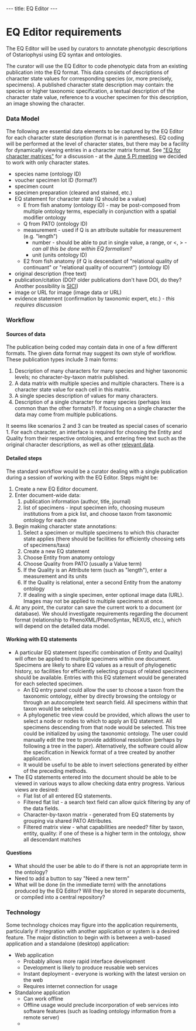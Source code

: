 ---
title: EQ Editor
---

=EQ Editor requirements=

The EQ Editor will be used by curators to annotate phenotypic descriptions of Ostariophysi using EQ syntax and ontologies.

The curator will use the EQ Editor to code phenotypic data from an existing publication into the EQ format.  This data consists of descriptions of character state values for corresponding species (or, more precisely, specimens).  A published character state description may contain: the species or higher taxonomic specification, a textual description of the character state value, reference to a voucher specimen for this description, an image showing the character.

===Data Model===

The following are essential data elements to be captured by the EQ Editor for each character state description (format is in parentheses).  EQ coding will be performed at the level of character states, but there may be a facility for dynamically viewing entries in a character matrix format.  See [[EQ_for_character_matrices|"EQ for character matrices"]] for a discussion - at the [[WG:PI_Meeting_5Jun07|June 5 PI meeting]] we decided to work with only character states.

* species name (ontology ID)
* voucher specimen lot ID (format?)
* specimen count
* specimen preparation (cleared and stained, etc.)
* EQ statement for character state (Q should be a value)
** E from fish anatomy (ontology ID) - may be post-composed from multiple ontology terms, especially in conjunction with a spatial modifier ontology
** Q from PATO (ontology ID)
** measurement - used if Q is an attribute suitable for measurement (e.g. "length")
*** number - should be able to put in single value, a range, or <, > ''- can all this be done within EQ formalism?''
*** unit (units ontology ID)
** E2 from fish anatomy (if Q is descendant of "relational quality of continuant" or "relational quality of occurrent") (ontology ID)
* original description (free text)
* publication/citation (DOI? older publications don't have DOI, do they? Another possibility is [http://iphylo.blogspot.com/2007/05/openurl-and-spiders.html SICI])
* image or URL for image (image data or URL)
* evidence statement (confirmation by taxonomic expert, etc.) ''- this requires discussion''

===Workflow===

====Sources of data====

The publication being coded may contain data in one of a few different formats.  The given data format may suggest its own style of workflow.  These publication types include 3 main forms:

# Description of many characters for many species and higher taxonomic levels; no character-by-taxon matrix published.
# A data matrix with multiple species and multiple characters.  There is a character state value for each cell in this matrix.
# A single species description of values for many characters.
# Description of a single character for many species (perhaps less common than the other formats?).  If focusing on a single character the data may come from multiple publications.


It seems like scenarios 2 and 3 can be treated as special cases of scenario 1.  For each character, an interface is required for choosing the Entity and Quality from their respective ontologies, and entering free text such as the original character descriptions, as well as other [[#Data_Model|relevant data]].

====Detailed steps====

The standard workflow would be a curator dealing with a single publication during a session of working with the EQ Editor.  Steps might be:

# Create a new EQ Editor document.
# Enter document-wide data:
## publication information (author, title, journal)
## list of specimens - input specimen info, choosing museum institutions from a pick list, and choose taxon from taxonomic ontology for each one
# Begin making character state annotations:
## Select a specimen or multiple specimens to which this character state applies (there should be facilities for efficiently choosing sets of specimens/taxa)
## Create a new EQ statement
## Choose Entity from anatomy ontology
## Choose Quality from PATO (usually a Value term)
## If the Quality is an Attribute term (such as "length"), enter a measurement and its units
## If the Quality is relational, enter a second Entity from the anatomy ontology
## If dealing with a single specimen, enter optional image data (URL).  Images may not be applied to multiple specimens at once.
# At any point, the curator can save the current work to a document (or database).  We should investigate requirements regarding the document format (relationship to PhenoXML/PhenoSyntax, NEXUS, etc.), which will depend on the detailed data model.

====Working with EQ statements====
* A particular EQ statement (specific combination of Entity and Quality) will often be applied to multiple specimens within one document.  Specimens are likely to share EQ values as a result of phylogenetic history, so facilities for efficiently selecting groups of related specimens should be available.  Entries with this EQ statement would be generated for each selected specimen.
** An EQ entry panel could allow the user to choose a taxon from the taxonomic ontology, either by directly browsing the ontology or through an autocomplete text search field.  All specimens within that taxon would be selected.
** A phylogenetic tree view could be provided, which allows the user to select a node or nodes to which to apply an EQ statement.  All specimens descending from that node would be selected.  This tree could be initialized by using the taxonomic ontology.  The user could manually edit the tree to provide additional resolution (perhaps by following a tree in the paper).  Alternatively, the software could allow the specification in Newick format of a tree created by another application.
** It would be useful to be able to invert selections generated by either of the preceding methods.
* The EQ statements entered into the document should be able to be viewed in various ways to allow checking data entry progress.  Various views are desired:
** Flat list of all entered EQ statements.
** Filtered flat list - a search text field can allow quick filtering by any of the data fields.
** Character-by-taxon matrix - generated from EQ statements by grouping via shared PATO Attributes.
** Filtered matrix view - what capabilities are needed?  filter by taxon, entity, quality: if one of these is a higher term in the ontology, show all descendant matches

====Questions====

* What should the user be able to do if there is not an appropriate term in the ontology?
* Need to add a button to say "Need a new term"
* What will be done (in the immediate term) with the annotations produced by the EQ Editor?  Will they be stored in separate documents, or compiled into a central repository?

===Technology===

Some technology choices may figure into the application requirements, particularly if integration with another application or system is a desired feature.  The major distinction to begin with is between a web-based application and a standalone (desktop) application:
* Web application
** Probably allows more rapid interface development
** Development is likely to produce reusable web services
** Instant deployment - everyone is working with the latest version on the web
** Requires internet connection for usage
* Standalone application
** Can work offline
** Offline usage would preclude incorporation of web services into software features (such as loading ontology information from a remote server)
**